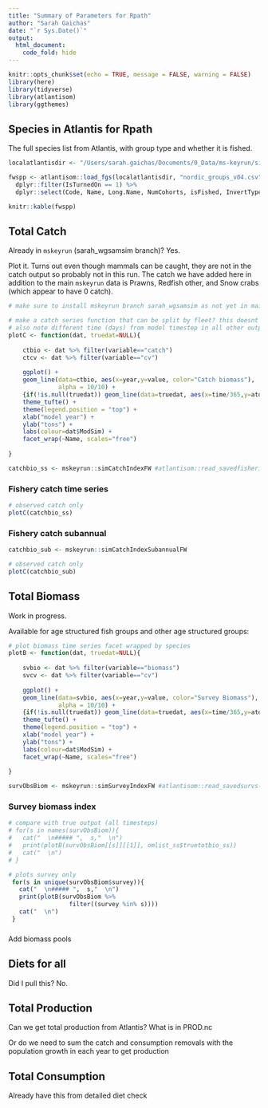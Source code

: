 ```yaml
---
title: "Summary of Parameters for Rpath"
author: "Sarah Gaichas"
date: "`r Sys.Date()`"
output:
  html_document:
    code_fold: hide
---
```


```r
knitr::opts_chunk$set(echo = TRUE, message = FALSE, warning = FALSE)
library(here)
library(tidyverse)  
library(atlantisom)
library(ggthemes)

```

## Species in Atlantis for Rpath

The full species list from Atlantis, with group type and whether it is fished.

```r

localatlantisdir <- "/Users/sarah.gaichas/Documents/0_Data/ms-keyrun/simulated-data/atlantisoutput/NOBA_sacc_38"

fwspp <- atlantisom::load_fgs(localatlantisdir, "nordic_groups_v04.csv") %>% 
  dplyr::filter(IsTurnedOn == 1) %>%
  dplyr::select(Code, Name, Long.Name, NumCohorts, isFished, InvertType) 

knitr::kable(fwspp)

```


## Total Catch

Already in `mskeyrun` (sarah_wgsamsim branch)? Yes. 

Plot it. Turns out even though mammals can be caught, they are not in the catch output so probably not in this run. The catch we have added here in addition to the main `mskeyrun` data is Prawns, Redfish other, and Snow crabs (which appear to have 0 catch).

```r
# make sure to install mskeyrun branch sarah_wgsamsim as not yet in main branch

# make a catch series function that can be split by fleet? this doesnt
# also note different time (days) from model timestep in all other output
plotC <- function(dat, truedat=NULL){
  
    ctbio <- dat %>% filter(variable=="catch")
    ctcv <- dat %>% filter(variable=="cv")
  
    ggplot() +
    geom_line(data=ctbio, aes(x=year,y=value, color="Catch biomass"), 
              alpha = 10/10) +
    {if(!is.null(truedat)) geom_line(data=truedat, aes(x=time/365,y=atoutput, color="True Catch"), alpha = 3/10)} + 
    theme_tufte() +
    theme(legend.position = "top") +
    xlab("model year") +
    ylab("tons") +
    labs(colour=dat$ModSim) +
    facet_wrap(~Name, scales="free") 
  
}

catchbio_ss <- mskeyrun::simCatchIndexFW #atlantisom::read_savedfisheries(d.name, 'Catch')  
```

### Fishery catch time series
```r
# observed catch only
plotC(catchbio_ss)
```

### Fishery catch subannual
```r

catchbio_sub <- mskeyrun::simCatchIndexSubannualFW

# observed catch only
plotC(catchbio_sub)
```



## Total Biomass

Work in progress.

Available for age structured fish groups and other age structured groups:

```r
# plot biomass time series facet wrapped by species
plotB <- function(dat, truedat=NULL){
  
    svbio <- dat %>% filter(variable=="biomass")
    svcv <- dat %>% filter(variable=="cv")
  
    ggplot() +
    geom_line(data=svbio, aes(x=year,y=value, color="Survey Biomass"), 
              alpha = 10/10) +
    {if(!is.null(truedat)) geom_line(data=truedat, aes(x=time/365,y=atoutput, color="True B"), alpha = 3/10)} + 
    theme_tufte() +
    theme(legend.position = "top") +
    xlab("model year") +
    ylab("tons") +
    labs(colour=dat$ModSim) +
    facet_wrap(~Name, scales="free") 
  
}

survObsBiom <- mskeyrun::simSurveyIndexFW #atlantisom::read_savedsurvs(d.name, 'survB')

```

### Survey biomass index {.tabset}
```r

# compare with true output (all timesteps)
# for(s in names(survObsBiom)){
#   cat("  \n##### ",  s,"  \n")
#   print(plotB(survObsBiom[[s]][[1]], omlist_ss$truetotbio_ss))
#   cat("  \n")
# }

# plots survey only
 for(s in unique(survObsBiom$survey)){
   cat("  \n##### ",  s,"  \n")
   print(plotB(survObsBiom %>%
                 filter((survey %in% s))))
   cat("  \n")
 }

```

### {-}

Add biomass pools

## Diets for all

Did I pull this? No.

## Total Production 

Can we get total production from Atlantis? What is in PROD.nc

Or do we need to sum the catch and consumption removals with the population growth in each year to get production



## Total Consumption

Already have this from detailed diet check



